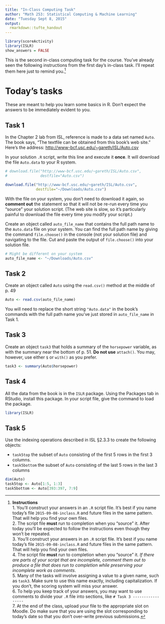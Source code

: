 ```yaml
---
title: "In-Class Computing Task"
author: "Math 253: Statistical Computing & Machine Learning"
date: "Tuesday Sept 8, 2015"
output: 
  rmarkdown::tufte_handout
---
```


```r
library(scoreActivity)
library(ISLR)
show_answers = FALSE
```

This is the second in-class computing task for the course. You've already seen the following instructions from the first day's in-class task.  I'll repeat them here just to remind you.^[**Instructions**    
1. You'll construct your answers in an `.R` script file. It's best if you name today's file `2015-09-08-inclass.R` and future files in the same pattern.  That will help you find your own files.    
2. The script file **must** run to completion when you "source" it.  After today you'll be expected to follow the instructions even though they won't be repeated.    
3. You'll construct your answers in an `.R` script file. It's best if you name today's file `2015-09-08-inclass.R` and future files in the same pattern.  That will help you find your own files.     
4. The script file **must** run to completion when you "source" it. *If there are parts of your script that are incomplete, comment them out to produce a file that does run to completion while preserving your incomplete work as comments*.    
5. Many of the tasks will involve assigning a value to a given name, such as `task3`.  Make sure to use this name exactly, including capitalization.  If you don't, the scoring system will miss your answer.    
6. To help you keep track of your answers, you may want to use comments to divide your `.R` file into sections, like `# Task 3 -----------------`    
7. At the end of the class, upload your file to the appropriate slot on Moodle.  Do make sure that you are using the slot corresponding to today's date so that you don't over-write previous submissions.]

# Today's tasks

These are meant to help you learn some basics in R.  Don't expect the answers to be immediately evident to you.

## Task 1

In the Chapter 2 lab from ISL, reference is made to a data set named `Auto`.  The book says, "The textfile can be obtained from this book's web site."  Here's the address: <http://www-bcf.usc.edu/~gareth/ISL/Auto.csv>

In your solution `.R` script, write this line and execute it **once**.  It will download the file `Auto.data` to your R system.
```r
# download.file("http://www-bcf.usc.edu/~gareth/ISL/Auto.csv",
#               destfile="Auto.csv")
```

```r
download.file("http://www-bcf.usc.edu/~gareth/ISL/Auto.csv",
              destfile="~/Downloads/Auto.csv")
```

With the file on your system, you don't need to download it again, so **comment out** the statement so that it will not be re-run every time you "source" your solution script. (The web site is slow, so it's particularly painful to download the file every time you modify your script.)

Create an object called `auto_file_name` that contains the full path name to the `Auto.data` file on your system.  You can find the full path name by giving the command `file.choose()` in the console (not your solution file) and navigating to the file.  Cut and paste the output of `file.choose()` into your solution file.

```r
# Might be different on your system
auto_file_name <- "~/Downloads/Auto.csv"
```

## Task 2

Create an object called `Auto` using the `read.csv()` method at the middle of p. 49
```r
Auto <- read.csv(auto_file_name)
```

You will need to replace the short string `"Auto.data"` in the book's commands with the full path name you've just stored in `auto_file_name` in Task 1.

## Task 3

Create an object `task3` that holds a summary of the `horsepower` variable, as with the summary near the bottom of p. 51.  **Do not use** `attach()`. You may, however, use either `$` or `with()` as you prefer. 
```r
task3 <- summary(Auto$horsepower)
```

## Task 4

All the data from the book is in the `ISLR` package.  Using the Packages tab in RStudio, install this package.  In your script file, give the command to load the package.

```r
library(ISLR)
```

## Task 5

Use the indexing operations described in ISL §2.3.3 to create the following objects:

* `task5top` the subset of `Auto` consisting of the first 5 rows in the first 3 columns.
* `task5bottom` the subset of `Auto` consisting of the last 5 rows in the last 3 columns

```r
dim(Auto)
task5top <- Auto[1:5, 1:3]
task5bottom <- Auto[393:397, 7:9]
```
